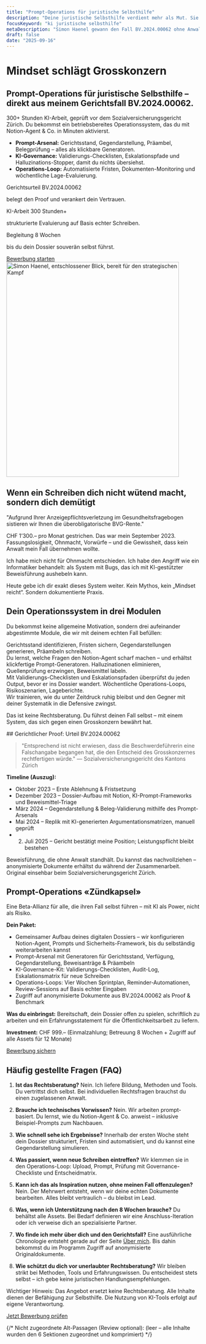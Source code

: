 ```yaml
---
title: "Prompt-Operations für juristische Selbsthilfe"
description: "Deine juristische Selbsthilfe verdient mehr als Mut. Sie braucht ein KI-gestütztes Operationssystem, das vor Gericht standhält."
focusKeyword: "ki juristische selbsthilfe"
metaDescription: "Simon Haenel gewann den Fall BV.2024.00062 ohne Anwalt. Mit seinen Prompt-Operations kombinierst du KI, Proof und Prozess, um dein Dossier selbst zu führen."
draft: false
date: "2025-09-16"
---
```


<SectionWrapper variant="hero">
<div class="relative md:pt-6">
  <div class="pointer-events-none absolute -top-12 -left-20 h-56 w-56 rounded-full bg-[radial-gradient(circle_at_center,#3b82f6_0%,rgba(59,130,246,0)_70%)] opacity-20 blur-2xl"></div>
  <div class="relative">
    <h1>Mindset schlägt Grosskonzern</h1>
    <h2>Prompt-Operations für juristische Selbsthilfe – direkt aus meinem Gerichtsfall BV.2024.00062.</h2>
    <p class="mt-6 text-lg text-muted">300+ Stunden KI-Arbeit, geprüft vor dem Sozialversicherungsgericht Zürich. Du bekommst ein betriebsbereites Operationssystem, das du mit Notion-Agent & Co. in Minuten aktivierst.</p>
    <ul class="mt-6 space-y-2 text-base">
      <li><strong>Prompt-Arsenal:</strong> Gerichtsstand, Gegendarstellung, Präambel, Belegprüfung – alles als klickbare Generatoren.</li>
      <li><strong>KI-Governance:</strong> Validierungs-Checklisten, Eskalationspfade und Halluzinations-Stopper, damit du nichts übersiehst.</li>
      <li><strong>Operations-Loop:</strong> Automatisierte Fristen, Dokumenten-Monitoring und wöchentliche Lage-Evaluierung.</li>
    </ul>
    <div class="mt-10 flex flex-col gap-6 md:flex-row md:items-start md:justify-between">
      <div class="grid grid-cols-1 gap-4 text-left md:grid-cols-3 md:gap-6">
        <div class="rounded-xl border border-border-default/40 bg-background-secondary/30 px-5 py-4 shadow-[0_10px_30px_-20px_rgba(59,130,246,0.45)]">
          <span class="text-xs uppercase tracking-widest text-text-secondary">Gerichtsurteil</span>
          <span class="mt-2 block text-2xl font-bold text-white">BV.2024.00062</span>
          <p class="mt-2 text-sm text-text-secondary">belegt den Proof und verankert dein Vertrauen.</p>
        </div>
        <div class="rounded-xl border border-border-default/40 bg-background-secondary/30 px-5 py-4">
          <span class="text-xs uppercase tracking-widest text-text-secondary">KI-Arbeit</span>
          <span class="mt-2 block text-2xl font-bold text-white">300&nbsp;Stunden+</span>
          <p class="mt-2 text-sm text-text-secondary">strukturierte Evaluierung auf Basis echter Schreiben.</p>
        </div>
        <div class="rounded-xl border border-border-default/40 bg-background-secondary/30 px-5 py-4">
          <span class="text-xs uppercase tracking-widest text-text-secondary">Begleitung</span>
          <span class="mt-2 block text-2xl font-bold text-white">8&nbsp;Wochen</span>
          <p class="mt-2 text-sm text-text-secondary">bis du dein Dossier souverän selbst führst.</p>
        </div>
      </div>
      <a href="/bewerbung" class="btn-primary inline-flex mt-4 md:mt-0 md:self-start">Bewerbung starten</a>
    </div>
  </div>
</div>
<div>
  <img 
    src="/assets/images/startseite-index/simon_haenel_entschlossen.webp" 
    alt="Simon Haenel, entschlossener Blick, bereit für den strategischen Kampf" 
    width="450" 
    height="560" 
    decoding="async" 
    fetchpriority="high"
    class="img-frame"
  />
</div>
</SectionWrapper>

<SectionWrapper variant="content">

## Wenn ein Schreiben dich nicht wütend macht, sondern dich demütigt

"Aufgrund Ihrer Anzeigepflichtsverletzung im Gesundheitsfragebogen sistieren wir Ihnen die überobligatorische BVG-Rente."

CHF&nbsp;1’300.– pro Monat gestrichen. Das war mein September 2023.
Fassungslosigkeit, Ohnmacht, Vorwürfe – und die Gewissheit, dass kein Anwalt mein Fall übernehmen wollte.

Ich habe mich nicht für Ohnmacht entschieden. Ich habe den Angriff wie ein Informatiker behandelt: als System mit Bugs, das ich mit KI-gestützter Beweisführung aushebeln kann.

Heute gebe ich dir exakt dieses System weiter. Kein Mythos, kein „Mindset reicht“. Sondern dokumentierte Praxis.

</SectionWrapper>

<SectionWrapper variant="story">

## Dein Operationssystem in drei Modulen

Du bekommst keine allgemeine Motivation, sondern drei aufeinander abgestimmte Module, die wir mit deinem echten Fall befüllen:

<div class="grid grid-cols-1 md:grid-cols-3 gap-8">
  <Card title="Modul A – Prompt-Arsenal">
  Gerichtsstand identifizieren, Fristen sichern, Gegendarstellungen generieren, Präambeln schreiben.<br />
  Du lernst, welche Fragen den Notion-Agent scharf machen – und erhältst klickfertige Prompt-Generatoren.
  </Card>
  <Card title="Modul B – KI-Governance">
  Halluzinationen eliminieren, Quellenprüfung erzwingen, Beweismittel labeln.<br />
  Mit Validierungs-Checklisten und Eskalationspfaden überprüfst du jeden Output, bevor er ins Dossier wandert.
  </Card>
  <Card title="Modul C – Strategische Resilienz">
  Wöchentliche Operations-Loops, Risikoszenarien, Lageberichte.<br />
  Wir trainieren, wie du unter Zeitdruck ruhig bleibst und den Gegner mit deiner Systematik in die Defensive zwingst.
  </Card>
</div>

Das ist keine Rechtsberatung. Du führst deinen Fall selbst – mit einem System, das sich gegen einen Grosskonzern bewährt hat.

</SectionWrapper>
<SectionWrapper variant="proof">
## Gerichtlicher Proof: Urteil BV.2024.00062

> "Entsprechend ist nicht erwiesen, dass die Beschwerdeführerin eine Falschangabe begangen hat, die den Entscheid des Grosskonzernes rechtfertigen würde." — Sozialversicherungsgericht des Kantons Zürich

**Timeline (Auszug):**

- Oktober 2023 – Erste Ablehnung & Fristsetzung
- Dezember 2023 – Dossier-Aufbau mit Notion, KI-Prompt-Frameworks und Beweismittel-Triage
- März 2024 – Gegendarstellung & Beleg-Validierung mithilfe des Prompt-Arsenals
- Mai 2024 – Replik mit KI-generierten Argumentationsmatrizen, manuell geprüft
- 2. Juli 2025 – Gericht bestätigt meine Position; Leistungspflicht bleibt bestehen

Beweisführung, die ohne Anwalt standhält. Du kannst das nachvollziehen – anonymisierte Dokumente erhältst du während der Zusammenarbeit. Original einsehbar beim Sozialversicherungsgericht Zürich.

</SectionWrapper>

<SectionWrapper variant="accent">

## Prompt-Operations «Zündkapsel»

Eine Beta-Allianz für alle, die ihren Fall selbst führen – mit KI als Power, nicht als Risiko.

**Dein Paket:**

- Gemeinsamer Aufbau deines digitalen Dossiers – wir konfigurieren Notion-Agent, Prompts und Sicherheits-Framework, bis du selbständig weiterarbeiten kannst
- Prompt-Arsenal mit Generatoren für Gerichtsstand, Verfügung, Gegendarstellung, Beweisanträge & Präambeln
- KI-Governance-Kit: Validierungs-Checklisten, Audit-Log, Eskalationsmatrix für neue Schreiben
- Operations-Loops: Vier Wochen Sprintplan, Reminder-Automationen, Review-Sessions auf Basis echter Eingaben
- Zugriff auf anonymisierte Dokumente aus BV.2024.00062 als Proof & Benchmark

**Was du einbringst:** Bereitschaft, dein Dossier offen zu spielen, schriftlich zu arbeiten und ein Erfahrungsstatement für die Öffentlichkeitsarbeit zu liefern.

**Investment:** CHF&nbsp;999.– (Einmalzahlung; Betreuung 8 Wochen + Zugriff auf alle Assets für 12 Monate)

<a href="/bewerbung" class="btn-primary mt-6">Bewerbung sichern</a>

</SectionWrapper>

<SectionWrapper variant="content">

## Häufig gestellte Fragen (FAQ)

1. **Ist das Rechtsberatung?**
  Nein. Ich liefere Bildung, Methoden und Tools. Du vertrittst dich selbst. Bei individuellen Rechtsfragen brauchst du einen zugelassenen Anwalt.

2. **Brauche ich technisches Vorwissen?**
  Nein. Wir arbeiten prompt-basiert. Du lernst, wie du Notion-Agent & Co. anweist – inklusive Beispiel-Prompts zum Nachbauen.

3. **Wie schnell sehe ich Ergebnisse?**
  Innerhalb der ersten Woche steht dein Dossier strukturiert, Fristen sind automatisiert, und du kannst eine Gegendarstellung simulieren.

4. **Was passiert, wenn neue Schreiben eintreffen?**
  Wir klemmen sie in den Operations-Loop: Upload, Prompt, Prüfung mit Governance-Checkliste und Entscheidmatrix.

5. **Kann ich das als Inspiration nutzen, ohne meinen Fall offenzulegen?**
  Nein. Der Mehrwert entsteht, wenn wir deine echten Dokumente bearbeiten. Alles bleibt vertraulich – du bleibst im Lead.

6. **Was, wenn ich Unterstützung nach den 8 Wochen brauche?**
  Du behältst alle Assets. Bei Bedarf definieren wir eine Anschluss-Iteration oder ich verweise dich an spezialisierte Partner.

7. **Wo finde ich mehr über dich und den Gerichtsfall?**
  Eine ausführliche Chronologie entsteht gerade auf der Seite <a href="/ueber-mich">Über mich</a>. Bis dahin bekommst du im Programm Zugriff auf anonymisierte Originaldokumente.

8. **Wie schützt du dich vor unerlaubter Rechtsberatung?**
  Wir bleiben strikt bei Methoden, Tools und Erfahrungswissen. Du entscheidest stets selbst – ich gebe keine juristischen Handlungsempfehlungen.

<div class="mt-8 text-sm text-muted">
  Wichtiger Hinweis: Das Angebot ersetzt keine Rechtsberatung. Alle Inhalte dienen der Befähigung zur Selbsthilfe. Die Nutzung von KI-Tools erfolgt auf eigene Verantwortung.
</div>

<a href="/bewerbung" class="btn-primary mt-6">Jetzt Bewerbung prüfen</a>

</SectionWrapper>

{/* Nicht zugeordnete Alt-Passagen (Review optional):
  (leer – alle Inhalte wurden den 6 Sektionen zugeordnet und komprimiert)
*/}
